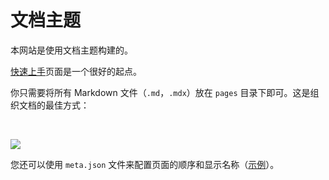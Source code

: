 # 文档主题


<Callout>本网站是使用文档主题构建的。</Callout>

[快速上手](/get-started)页面是一个很好的起点。

你只需要将所有 Markdown 文件（`.md`，`.mdx`）放在 `pages` 目录下即可。这是组织文档的最佳方式：

<br />

![](../../../public/demo.png)

您还可以使用 `meta.json` 文件来配置页面的顺序和显示名称（[示例](https://github.com/shuding/nextra/blob/master/pages/meta.json)）。
